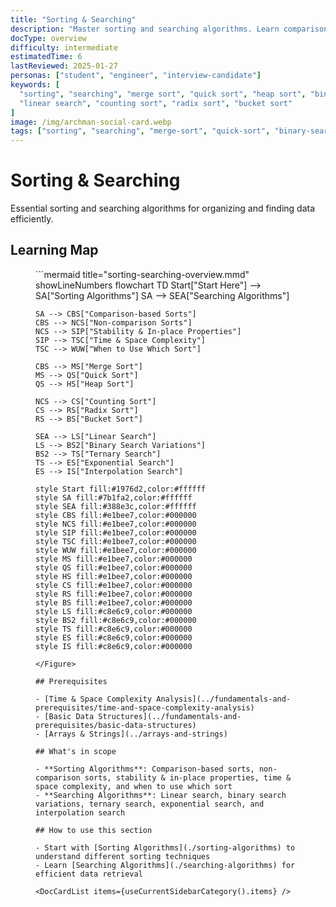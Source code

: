 ```yaml
---
title: "Sorting & Searching"
description: "Master sorting and searching algorithms. Learn comparison-based sorts, non-comparison sorts, and various searching techniques."
docType: overview
difficulty: intermediate
estimatedTime: 6
lastReviewed: 2025-01-27
personas: ["student", "engineer", "interview-candidate"]
keywords: [
  "sorting", "searching", "merge sort", "quick sort", "heap sort", "binary search",
  "linear search", "counting sort", "radix sort", "bucket sort"
]
image: /img/archman-social-card.webp
tags: ["sorting", "searching", "merge-sort", "quick-sort", "binary-search"]
---
```



<Head>
  <script type="application/ld+json">{JSON.stringify({
    "@context": "https://schema.org",
    "@type": "Article",
    "headline": "Sorting & Searching",
    "description": "Master sorting and searching algorithms. Learn comparison-based sorts, non-comparison sorts, and various searching techniques.",
    "author": {
      "@type": "Organization",
      "name": "ArchMan"
    },
    "publisher": {
      "@type": "Organization",
      "name": "ArchMan",
      "logo": {
        "@type": "ImageObject",
        "url": "https://archman.dev/img/logo.png"
      }
    },
    "datePublished": "2025-01-27",
    "dateModified": "2025-01-27"
  })}</script>
  <script type="application/ld+json">{JSON.stringify({
    "@context": "https://schema.org",
    "@type": "BreadcrumbList",
    "itemListElement": [
      {
        "@type": "ListItem",
        "position": 1,
        "name": "Home",
        "item": "https://archman.dev/"
      },
      {
        "@type": "ListItem",
        "position": 2,
        "name": "Algorithms & Data Structures",
        "item": "https://archman.dev/docs/algorithms-and-data-structures"
      },
      {
        "@type": "ListItem",
        "position": 3,
        "name": "Sorting & Searching",
        "item": "https://archman.dev/docs/algorithms-and-data-structures/sorting-and-searching"
      }
    ]
  })}</script>
</Head>

# Sorting & Searching

Essential sorting and searching algorithms for organizing and finding data efficiently.

## Learning Map

<Figure caption="Sorting and searching algorithms organized by complexity and application.">
```mermaid title="sorting-searching-overview.mmd" showLineNumbers
flowchart TD
    Start["Start Here"] --> SA["Sorting Algorithms"]
    SA --> SEA["Searching Algorithms"]
    
    SA --> CBS["Comparison-based Sorts"]
    CBS --> NCS["Non-comparison Sorts"]
    NCS --> SIP["Stability & In-place Properties"]
    SIP --> TSC["Time & Space Complexity"]
    TSC --> WUW["When to Use Which Sort"]
    
    CBS --> MS["Merge Sort"]
    MS --> QS["Quick Sort"]
    QS --> HS["Heap Sort"]
    
    NCS --> CS["Counting Sort"]
    CS --> RS["Radix Sort"]
    RS --> BS["Bucket Sort"]
    
    SEA --> LS["Linear Search"]
    LS --> BS2["Binary Search Variations"]
    BS2 --> TS["Ternary Search"]
    TS --> ES["Exponential Search"]
    ES --> IS["Interpolation Search"]
    
    style Start fill:#1976d2,color:#ffffff
    style SA fill:#7b1fa2,color:#ffffff
    style SEA fill:#388e3c,color:#ffffff
    style CBS fill:#e1bee7,color:#000000
    style NCS fill:#e1bee7,color:#000000
    style SIP fill:#e1bee7,color:#000000
    style TSC fill:#e1bee7,color:#000000
    style WUW fill:#e1bee7,color:#000000
    style MS fill:#e1bee7,color:#000000
    style QS fill:#e1bee7,color:#000000
    style HS fill:#e1bee7,color:#000000
    style CS fill:#e1bee7,color:#000000
    style RS fill:#e1bee7,color:#000000
    style BS fill:#e1bee7,color:#000000
    style LS fill:#c8e6c9,color:#000000
    style BS2 fill:#c8e6c9,color:#000000
    style TS fill:#c8e6c9,color:#000000
    style ES fill:#c8e6c9,color:#000000
    style IS fill:#c8e6c9,color:#000000
```
</Figure>

## Prerequisites

- [Time & Space Complexity Analysis](../fundamentals-and-prerequisites/time-and-space-complexity-analysis)
- [Basic Data Structures](../fundamentals-and-prerequisites/basic-data-structures)
- [Arrays & Strings](../arrays-and-strings)

## What's in scope

- **Sorting Algorithms**: Comparison-based sorts, non-comparison sorts, stability & in-place properties, time & space complexity, and when to use which sort
- **Searching Algorithms**: Linear search, binary search variations, ternary search, exponential search, and interpolation search

## How to use this section

- Start with [Sorting Algorithms](./sorting-algorithms) to understand different sorting techniques
- Learn [Searching Algorithms](./searching-algorithms) for efficient data retrieval

<DocCardList items={useCurrentSidebarCategory().items} />
